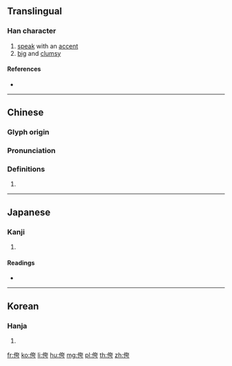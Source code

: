 {{also|誇}}
==Translingual==

===Han character===
{{Han char|rn=9|rad=人|as=06|sn=8|four=24227|canj=OKMS|ids=⿰亻夸}}

# [[speak]] with an [[accent]]
# [[big]] and [[clumsy]]

====References====
* {{Han ref|kx=0101.220|dkj=00585|dj=0215.030|hdz=10146.070|uh=4F89|ud=20361|bh=CBBA|bd=52154}}

----

==Chinese==
{{zh-forms}}

===Glyph origin===
{{Han etym}}

===Pronunciation===
{{zh-pron
|m=kuǎ
|c=kwaa2
|mc=y
|oc=y
|ma=
|cat=v,a
}}

===Definitions===
{{zh-hanzi}}

# {{rfdef|lang=zh}}

----

==Japanese==

===Kanji===
{{ja-kanji|grade=|rs=人06}}

# {{defn|lang=ja|sort=人06}}

====Readings====
* {{ja-readings|on=[[か]] (ka), [[け]] (ke), [[あ]] (a)|kun=[[おごる]] (ogoru), [[ほこる]] (hokoru)}}

----

==Korean==

===Hanja===
{{ko-hanja|hangeul=과|rv=gwa|mr=kwa}}

# {{defn|lang=ko|sort=人06}}

[[fr:侉]]
[[ko:侉]]
[[li:侉]]
[[hu:侉]]
[[mg:侉]]
[[pl:侉]]
[[th:侉]]
[[zh:侉]]